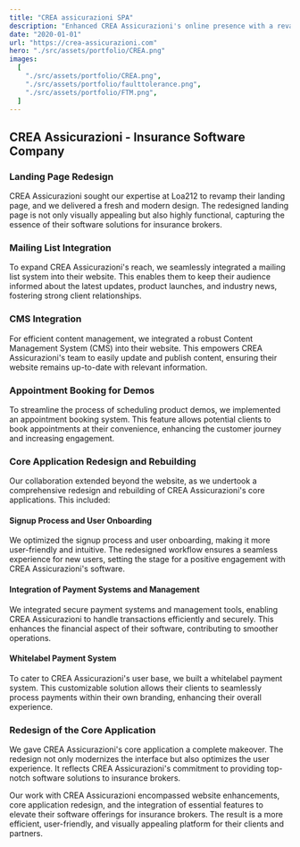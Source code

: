 ```yaml
---
title: "CREA assicurazioni SPA"
description: "Enhanced CREA Assicurazioni's online presence with a revamped landing page, CMS, mailing list integration, and core application redesign for insurance brokers."
date: "2020-01-01"
url: "https://crea-assicurazioni.com"
hero: "./src/assets/portfolio/CREA.png"
images:
  [
    "./src/assets/portfolio/CREA.png",
    "./src/assets/portfolio/faulttolerance.png",
    "./src/assets/portfolio/FTM.png",
  ]
---
```


## CREA Assicurazioni - Insurance Software Company

### Landing Page Redesign

CREA Assicurazioni sought our expertise at Loa212 to revamp their landing page, and we delivered a fresh and modern design. The redesigned landing page is not only visually appealing but also highly functional, capturing the essence of their software solutions for insurance brokers.

### Mailing List Integration

To expand CREA Assicurazioni's reach, we seamlessly integrated a mailing list system into their website. This enables them to keep their audience informed about the latest updates, product launches, and industry news, fostering strong client relationships.

### CMS Integration

For efficient content management, we integrated a robust Content Management System (CMS) into their website. This empowers CREA Assicurazioni's team to easily update and publish content, ensuring their website remains up-to-date with relevant information.

### Appointment Booking for Demos

To streamline the process of scheduling product demos, we implemented an appointment booking system. This feature allows potential clients to book appointments at their convenience, enhancing the customer journey and increasing engagement.

### Core Application Redesign and Rebuilding

Our collaboration extended beyond the website, as we undertook a comprehensive redesign and rebuilding of CREA Assicurazioni's core applications. This included:

#### Signup Process and User Onboarding

We optimized the signup process and user onboarding, making it more user-friendly and intuitive. The redesigned workflow ensures a seamless experience for new users, setting the stage for a positive engagement with CREA Assicurazioni's software.

#### Integration of Payment Systems and Management

We integrated secure payment systems and management tools, enabling CREA Assicurazioni to handle transactions efficiently and securely. This enhances the financial aspect of their software, contributing to smoother operations.

#### Whitelabel Payment System

To cater to CREA Assicurazioni's user base, we built a whitelabel payment system. This customizable solution allows their clients to seamlessly process payments within their own branding, enhancing their overall experience.

### Redesign of the Core Application

We gave CREA Assicurazioni's core application a complete makeover. The redesign not only modernizes the interface but also optimizes the user experience. It reflects CREA Assicurazioni's commitment to providing top-notch software solutions to insurance brokers.

Our work with CREA Assicurazioni encompassed website enhancements, core application redesign, and the integration of essential features to elevate their software offerings for insurance brokers. The result is a more efficient, user-friendly, and visually appealing platform for their clients and partners.
